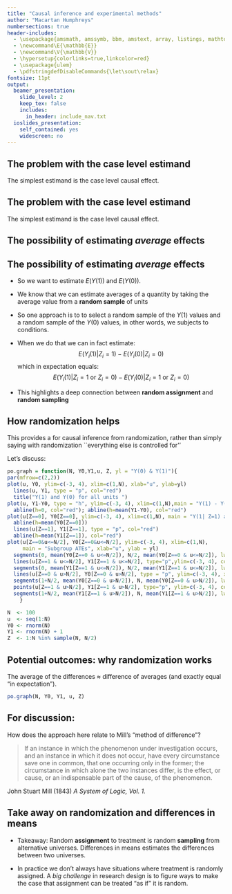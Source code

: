 ```yaml
---
title: "Causal inference and experimental methods"
author: "Macartan Humphreys"
numbersections: true
header-includes:
  - \usepackage{amsmath, amssymb, bbm, amstext, array, listings, mathtools, multicolumn, caption, color, graphics, ulem, caption, changepage, atbegshi, soul, xcolor}
  - \newcommand\E{\mathbb{E}}
  - \newcommand\V{\mathbb{V}}
  - \hypersetup{colorlinks=true,linkcolor=red}
  - \usepackage{ulem}
  - \pdfstringdefDisableCommands{\let\sout\relax}
fontsize: 11pt  
output:
  beamer_presentation:
    slide_level: 2
    keep_tex: false
    includes:
      in_header: include_nav.txt
  ioslides_presentation:
    self_contained: yes
    widescreen: no
---
```




## The problem with the case level estimand

The simplest estimand is the \color{red}case level causal effect\color{black}.

\begin{itemize}
	\item  The causal effect of Treatment (relative to Control) is:
	$$ \tau_i = Y_i(1) - Y_i(0)$$
	\item This is what we want to estimate 
\end{itemize}


## The problem with the case level estimand

The simplest estimand is the \color{red}case level causal effect\color{black}.

\begin{itemize}
	\item  The causal effect of Treatment (relative to Control) is:
	$$ \tau_i = Y_i(1) - Y_i(0)$$
	\item This is what we want to estimate 
	\item BUT: We never can observe both $Y_i(1)$ and $Y_i(0)$!
	\item This is called the \textbf{fundamental problem of causal inference} (Holland)
\end{itemize}


## The possibility of estimating *average* effects

\begin{itemize} \small
	\item  Now for some magic. We really want to estimate:	$$\tau_i = Y_i(1) - Y_i(0)$$
but we cannot
	\item Say we lower our sights and try to estimate an \textbf{average} treatment effect:
	$$ \tau = E(Y(1)-Y(0))$$
	\item Now make use of the fact that 
$$E(Y(1)-Y(0)) = E(Y(1))-E(Y(0)) $$
\item In words: \textit{The average of differences is equal to the difference of averages}

\item The {\color{red} good news} is that \textit{while we can't hope to measure the differences; we are good at measuring averages}.   
\end{itemize}



## The possibility of estimating *average* effects

* So we want to estimate $E(Y(1))$ and $E(Y(0))$. 
* We know that we can estimate averages of a quantity by taking the average value from a **random sample** of units
* So one approach is to to select a random sample of the $Y(1)$ values and a random sample of the $Y(0)$ values, in other words, we \textbf{randomly assign} subjects to conditions.
* When we do that we can in fact estimate:
	$$E(Y_i(1) | Z_i = 1) - E(Y_i(0) | Z_i = 0)$$ 
	which in expectation equals:
	$$ E(Y_i(1) | Z_i = 1 \text{ or } Z_i = 0) - E(Y_i(0) | Z_i = 1 \text{ or } Z_i = 0)$$ 

*	This highlights a deep connection between **random assignment** and **random sampling**


<!-- ##  For some this assignment is **definitional** of experiments -->

<!-- The **random assignment** is critical here. In fact the assignment is, for some, **definitional** to an experiment. -->

<!-- \begin{itemize} -->
<!-- 	\item Experiments are investigations in which an intervention, in all its essential elements, is under the control of the investigator. (Cox \& Reid) -->
<!-- 	\item Two major types of control: -->
<!-- 		\begin{enumerate} -->
<!-- 			\item control over assignment to treatment -- this is at the heart of many field experiments  -->
<!-- 			\item control over the treatment itself -- this is at the heart of many lab experiments -->
<!-- 		\end{enumerate} -->
<!-- 	\item  Main focus today is on 1 and on the question: \textit{how does control over assignment to treatment allow you to make reasonable statements about causal effects?} -->
<!-- \end{itemize} -->


<!-- ## Experiments -->

<!-- \begin{figure}[h] -->
<!-- \centering -->
<!-- \includegraphics[width=\linewidth]{labfield} -->
<!-- \end{figure} -->



## How randomization helps

This provides a \textbf{positive argument }for causal inference from randomization, rather than simply saying with randomization ``everything else is controlled for''

\color{red} Let's discuss: \color{black} 
\begin{itemize}
	\item Does the fact that an estimate is unbiased mean that it is right?
  \item Can a randomization ``fail''?
	\item Where are the covariates?
\end{itemize}



```r
po.graph = function(N, Y0,Y1,u, Z, yl = "Y(0) & Y(1)"){
par(mfrow=c(2,2))
plot(u, Y0, ylim=c(-3, 4), xlim=c(1,N), xlab="u", ylab=yl)
  lines(u, Y1, type = "p", col="red")
  title("Y(1) and Y(0) for all units ")
plot(u, Y1-Y0, type = "h", ylim=c(-3, 4), xlim=c(1,N),main = "Y(1) - Y(0)", xlab="u", ylab=yl)
  abline(h=0, col="red"); abline(h=mean(Y1-Y0), col="red")
plot(u[Z==0], Y0[Z==0], ylim=c(-3, 4), xlim=c(1,N), main = "Y(1| Z=1) and Y(0| Z=0)", xlab="u", ylab=yl)
  abline(h=mean(Y0[Z==0]))
  lines(u[Z==1], Y1[Z==1], type = "p", col="red")
  abline(h=mean(Y1[Z==1]), col="red")
plot(u[Z==0&u<=N/2], Y0[Z==0&u<=N/2], ylim=c(-3, 4), xlim=c(1,N), 
     main = "Subgroup ATEs", xlab="u", ylab = yl)
  segments(0, mean(Y0[Z==0 & u<=N/2]), N/2, mean(Y0[Z==0 & u<=N/2]), lwd =  1.3)
  lines(u[Z==1 & u<=N/2], Y1[Z==1 & u<=N/2], type="p",ylim=c(-3, 4), col="red")
  segments(0, mean(Y1[Z==1 & u<=N/2]), N/2, mean(Y1[Z==1 & u<=N/2]), lwd =  1.3, col="red")
  lines(u[Z==0 & u>N/2], Y0[Z==0 & u>N/2], type = "p", ylim=c(-3, 4), xlim=c(1,N))
  segments(1+N/2, mean(Y0[Z==0 & u>N/2]), N, mean(Y0[Z==0 & u>N/2]), lwd =  1.3)
  points(u[Z==1 & u>N/2], Y1[Z==1 & u>N/2], type="p", ylim=c(-3, 4), col="red")
  segments(1+N/2, mean(Y1[Z==1 & u>N/2]), N, mean(Y1[Z==1 & u>N/2]), lwd =  1.3, col="red")
	}

N  <- 100
u  <- seq(1:N)
Y0 <- rnorm(N)
Y1 <- rnorm(N) + 1
Z  <- 1:N %in% sample(N, N/2)
```


## Potential outcomes: why randomization works

The average of the differences $\approx$ difference of averages
(and exactly equal "in expectation").

```r
po.graph(N, Y0, Y1, u, Z)	
```


<!-- ## Potential outcomes: heterogeneous effects -->
<!-- The average of the differences $\approx$ difference of averages -->
<!-- ```{r,eval=TRUE, echo = TRUE, fig.width = 14, fig.height= 7} -->
<!-- po.graph(N, Y0 - u/50, Y1+u/50, u,Z) -->


## For discussion:

How does the approach here relate to Mill's "method of difference"?

\bigskip

> If an instance in which the phenomenon under investigation occurs, and an instance in which it does not occur, have every circumstance save one in common, that one occurring only in the former; the circumstance in which alone the two instances differ, is the effect, or cause, or an indispensable part of the cause, of the phenomenon.

John Stuart Mill (1843) *A System of Logic, Vol. 1.*

## Take away on randomization and differences in means

* \color{red}Takeaway\color{black}:  Random **assignment** to treatment is random **sampling** from alternative universes.  Differences in means estimates the differences between two universes.

* In practice we don't always have situations where treatment is randomly assigned. A *big challenge* in research design is to figure ways to make the case that assignment can be treated "as if" it is random. 